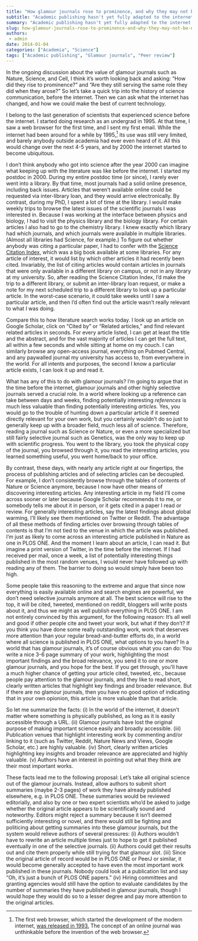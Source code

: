 ```yaml
---
title: "How glamour journals rose to prominence, and why they may not be needed anymore"
subtitle: "Academic publishing hasn't yet fully adapted to the internet age."
summary: "Academic publishing hasn't yet fully adapted to the internet age."
slug: how-glamour-journals-rose-to-prominence-and-why-they-may-not-be-needed-anymore
authors:
 - admin
date: 2014-01-04
categories: ["Academia", "Science"]
tags: ["Academic publishing", "Glamour journals", "Peer review"]
---
```


In the ongoing discussion about the value of glamour journals such as Nature, Science, and Cell, I think it’s worth looking back and asking: “How did they rise to prominence?” and “Are they still serving the same role they did when they arose?” So let’s take a quick trip into the history of science communication, before the internet. Then we can ask what the internet has changed, and how we could make the best of current technology.

I belong to the last generation of scientists that experienced science before the internet. I started doing research as an undergrad in 1995. At that time, I saw a web browser for the first time, and I sent my first email. While the internet had been around for a while by 1995,[^1] its use was still very limited, and barely anybody outside academia had ever even heard of it. All this would change over the next 4-5 years, and by 2000 the internet started to become ubiquitous.

[^1]: The first web browser, which started the development of the modern internet, [was released in 1993.](http://en.wikipedia.org/wiki/Mosaic_web_browser) The concept of an online journal was unthinkable before the invention of the web browser.


I don’t think anybody who got into science after the year 2000 can imagine what keeping up with the literature was like before the internet. I started my postdoc in 2000. During my entire postdoc time (or since), I rarely ever went into a library. By that time, most journals had a solid online presence, including back issues. Articles that weren’t available online could be requested via inter-library loan, and they would arrive electronically. By contrast, during my PhD, I spent a lot of time at the library. I would make weekly trips to browse the latest issues of the scientific journals I was interested in. Because I was working at the interface between physics and biology, I had to visit the physics library and the biology library. For certain articles I also had to go to the chemistry library. I knew exactly which library had which journals, and which journals were available in multiple libraries. (Almost all libraries had Science, for example.) To figure out whether anybody was citing a particular paper, I had to confer with the [Science Citation Index,](http://en.wikipedia.org/wiki/Science_Citation_Index) which was a big book available at some libraries. For any article of interest, it would list by which other articles it had recently been cited. Invariably, the list of citing articles would contain articles in journals that were only available in a different library on campus, or not in any library at my university. So, after reading the Science Citation Index, I’d make the trip to a different library, or submit an inter-library loan request, or make a note for my next scheduled trip to a different library to look up a particular article. In the worst-case scenario, it could take weeks until I saw a particular article, and then I’d often find out the article wasn’t really relevant to what I was doing.

Compare this to how literature search works today. I look up an article on Google Scholar, click on “Cited by” or “Related articles,” and find relevant related articles in seconds. For every article listed, I can get at least the title and the abstract, and for the vast majority of articles I can get the full text, all within a few seconds and while sitting at home on my couch. I can similarly browse any open-access journal, everything on Pubmed Central, and any paywalled journal my university has access to, from everywhere in the world. For all intents and purposes, the second I know a particular article exists, I can look it up and read it.

What has any of this to do with glamour journals? I’m going to argue that in the time before the internet, glamour journals and other highly selective journals served a crucial role. In a world where looking up a reference can take between days and weeks, finding potentially interesting *references* is much less valuable than finding potentially interesting *articles.* Yes, you would go to the trouble of hunting down a particular article if it seemed directly relevant for your own work, but you certainly wouldn’t do so just to generally keep up with a broader field, much less all of science. Therefore, reading a journal such as Science or Nature, or even a more specialized but still fairly selective journal such as Genetics, was the only way to keep up with scientific progress. You went to the library, you took the physical copy of the journal, you browsed through it, you read the interesting articles, you learned something useful, you went home/back to your office.

By contrast, these days, with nearly any article right at our fingertips, the process of publishing articles and of selecting articles can be decoupled. For example, I don’t consistently browse through the tables of contents of Nature or Science anymore, because I now have other means of discovering interesting articles. Any interesting article in my field I’ll come across sooner or later because Google Scholar recommends it to me, or somebody tells me about it in person, or it gets cited in a paper I read or review. For generally interesting articles, say the latest findings about global warming, I’ll likely see them mentioned on Twitter or Reddit. The advantage of all these methods of finding articles over browsing through tables of contents is that I’m not tied to the venue in which the article was published. I’m just as likely to come across an interesting article published in Nature as one in PLOS ONE. And the moment I learn about an article, I can read it. But imagine a print version of Twitter, in the time before the internet. If I had received per mail, once a week, a list of potentially interesting things published in the most random venues, I would never have followed up with reading any of them. The barrier to doing so would simply have been too high.  

Some people take this reasoning to the extreme and argue that since now everything is easily available online and search engines are powerful, we don’t need selective journals anymore at all. The best science will rise to the top, it will be cited, tweeted, mentioned on reddit, bloggers will write posts about it, and thus we might as well publish everything in PLOS ONE. I am not entirely convinced by this argument, for the following reason: It’s all well and good if other people cite and tweet your work, but what if they don’t? If you think you have done some really outstanding work, work that deserves more attention than your regular bread-and-butter efforts do, in a world where all science is published in PLOS ONE, what options to you have? In a world that has glamour journals, it’s of course obvious what you can do: You write a nice 3-6 page summary of your work, highlighting the most important findings and the broad relevance, you send it to one or more glamour journals, and you hope for the best. If you get through, you’ll have a much higher chance of getting your article cited, tweeted, etc., because people pay attention to the glamour journals, and they like to read short, clearly written articles that highlight key findings and broader relevance. But if there are no glamour journals, then you have no good option of indicating that in your own opionion, this article is more valuable than that article.

So let me summarize the facts: (i) In the world of the internet, it doesn’t matter where something is physically published, as long as it is easily accessible through a URL. (ii) Glamour journals have lost the original purpose of making important science easily and broadly accessible. (iii) Publication venues that highlight interesting work by commenting and/or linking to it (such as Twitter, Reddit, Nature News and Views, Google Scholar, etc.) are highly valuable. (iv) Short, clearly written articles highlighting key insights and broader relevance are appreciated and highly valuable. (v) Authors have an interest in pointing out what they think are their most important works.

These facts lead me to the following proposal: Let’s take all original science out of the glamour journals. Instead, allow authors to submit short summaries (maybe 2-3 pages) of work they have already published elsewhere, e.g. in PLOS ONE. These summaries would be reviewed editorially, and also by one or two expert scientists who’d be asked to judge whether the original article appears to be scientifically sound and noteworthy. Editors might reject a summary because it isn’t deemed sufficiently interesting or novel, and there would still be fighting and politicing about getting summaries into these glamour journals, but the system would relieve authors of several pressures: (i) Authors wouldn’t have to rewrite an article multiple times just to hope to get it published eventually in one of the selective journals. (ii) Authors could get their results out and cite them properly while still trying for that glamour slot. (iii) Since the original article of record would be in PLOS ONE or PeerJ or similar, it would become generally accepted to have even the most important work published in these journals. Nobody could look at a publication list and say “Oh, it’s just a bunch of PLOS ONE papers.” (iv) Hiring committees and granting agencies would still have the option to evaluate candidates by the number of summaries they have published in glamour journals, though I would hope they would do so to a lesser degree and pay more attention to the original articles.
